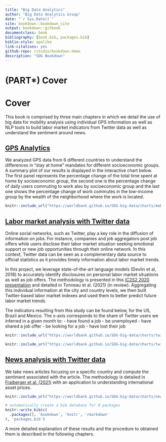 ```yaml
---
title: "Big Data Analytics"
author: "Big Data Analytics Group"
date: "`r Sys.Date()`"
site: bookdown::bookdown_site
output: bookdown::gitbook
documentclass: book
bibliography: [book.bib, packages.bib]
biblio-style: apalike
link-citations: yes
github-repo: rstudio/bookdown-demo
description: "SDG Bookdown"
---
```


# (PART\*) Cover {-}
# Cover

This book is comprised by three main chapters in which we detail the use of big data for mobility
analysis using individual GPS information as well as NLP tools to build labor market indicators from Twitter data as well as understand the sentiment around news.

## [GPS Analytics](#gps)

We analyzed GPS data from 6 different countries to understand the differences in "stay at home" mandates for different socioeconomic groups.
A summary plot of our results is displayed in the interactive chart below. The first panel represents the percentage
change of the total time spent at home by socioeconomic group,
the second one is the percentage change of daily users commuting to work also by socioeconomic group and the last one
shows the percentage change of work commutes in the low-income group by the wealth of the neighborhood where the work is located.

```r
knitr::include_url("https://worldbank.github.io/SDG-big-data/charts/mobility-country.html", height = "750px")
```


## [Labor market analysis with Twitter data](#labor)

Online social networks, such as Twitter, play a key role in the diffusion of information on jobs. For instance, companies and job aggregators post job offers while users disclose their labor market situation seeking emotional support or new job opportunities through their online network. In this context, Twitter data can be seen as a complementary data source to official statistics as it provides timely information about labor market trends.

In this project, we leverage state-of-the-art language models (Devlin et al, 2018) to accurately identify disclosures on personal labor market situations as well as job offers. The methodology is presented in this [IC2S2 2020 presentation](https://www.youtube.com/watch?v=ZxFrtUW2dYA) and detailed in Tonneau et al. (2021) (in review). Aggregating this individual information at the city and country levels, we then built Twitter-based labor market indexes and used them to better predict future labor market trends.

The indicators resulting from this study can be found below, for the US, Brazil and Mexico. The x-axis corresponds to the share of Twitter users we inferred in a given month to:
- have found a job
- be unemployed
- have shared a job offer
- be looking for a job
- have lost their job

```r
knitr::include_url("https://worldbank.github.io/SDG-big-data/charts/twitter-country.html", height = "750px")
```

```r
knitr::include_url("https://worldbank.github.io/SDG-big-data/charts/twitter-city", height = "750px")
```

## [News analysis with Twitter data](#news)

We take news articles focusing on a specific country and compute the sentiment associated with the article. The methodology is detailed in [Fraiberger et al. (2021)](https://doi.org/10.1016/j.jinteco.2021.103526) with an application to understanding international asset prices. 
```r
knitr::include_url("https://worldbank.github.io/SDG-big-data/charts/news-sentiment.html", height = "750px")
```

```r
# automatically create a bib database for R packages
knitr::write_bib(c(
  .packages(), 'bookdown', 'knitr', 'rmarkdown'
), 'packages.bib')
```

A more detailed explanation of these results and the procedure to obtained them is described in the following chapters.
